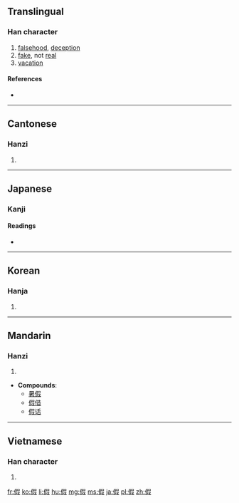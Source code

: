{{also|仮|段}}
==Translingual==

===Han character===
{{Han char|rn=9|rad=人|as=09|sn=11|four=2724<sub>7</sub>|canj=人口尸水 (ORSE)}}

# [[falsehood]], [[deception]]
# [[fake]], not [[real]]
# [[vacation]]

====References====
* {{Han ref|kx=0110.030|dkj=00835|dj=0233.160|hdz=10196.020|uh=5047|ud=20551|bh=B0B2|bd=45234}}

----

==Cantonese==

===Hanzi===
{{yue-hanzi|jyut=|y=ga2, ga3}}

# {{defn|lang=yue|sort=人09}}

----

==Japanese==

===Kanji===
{{ja-kanji|grade=|rs=人09}}

====Readings====
* {{ja-readings|on=[[か]] (ka), [[け]] (ke)|kun=[[かり]] (kari)}}

----

==Korean==

===Hanja===
{{ko-hanja|hangeul=[[가]], [[하]]|rv=ga, ha|mr=ka, ha}}

# {{defn|lang=ko|sort=人09}}

----

==Mandarin==

===Hanzi===
{{cmn-hanzi|pin=[[jiǎ]] ([[jia3]]), [[jià]] ([[jia4]])}}

# {{defn|lang=cmn|sort=人09}}

* '''Compounds''':
** [[暑假]]
** [[假借]]
** [[假话]]

----

==Vietnamese==

===Han character===
{{vi-hantu|[[giả]], [[giá]], [[hạ]]|rs=人09}}

# {{defn|lang=vi|sort=人09}}

[[fr:假]]
[[ko:假]]
[[li:假]]
[[hu:假]]
[[mg:假]]
[[ms:假]]
[[ja:假]]
[[pl:假]]
[[zh:假]]